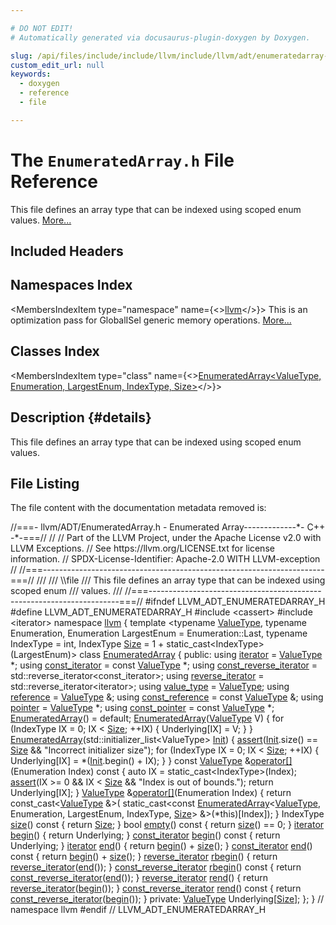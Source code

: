 ```yaml
---

# DO NOT EDIT!
# Automatically generated via docusaurus-plugin-doxygen by Doxygen.

slug: /api/files/include/include/llvm/include/llvm/adt/enumeratedarray-h
custom_edit_url: null
keywords:
  - doxygen
  - reference
  - file

---
```





# The `EnumeratedArray.h` File Reference

<DoxygenPage pluginConfig={pluginConfig}>

This file defines an array type that can be indexed using scoped enum values. <a href="#details">More...</a>

## Included Headers

<IncludesList>
<IncludesListItem
  filePath="cassert"
  permalink=""
  isLocal="false" />
<IncludesListItem
  filePath="iterator"
  permalink=""
  isLocal="false" />
</IncludesList>

## Namespaces Index

<MembersIndex>

<MembersIndexItem
  type="namespace"
  name={<><a href="/docs/api/namespaces/llvm">llvm</a></>}>
This is an optimization pass for GlobalISel generic memory operations. <a href="/docs/api/namespaces/llvm/#details">More...</a>
</MembersIndexItem>

</MembersIndex>

## Classes Index

<MembersIndex>

<MembersIndexItem
  type="class"
  name={<><a href="/docs/api/classes/llvm/enumeratedarray">EnumeratedArray&lt;ValueType, Enumeration, LargestEnum, IndexType, Size&gt;</a></>}>
</MembersIndexItem>

</MembersIndex>

## Description {#details}

This file defines an array type that can be indexed using scoped enum values.

## File Listing

The file content with the documentation metadata removed is:

<ProgramListing>

<Link id="l00001" /><CodeLine lineNumber="1"><Highlight kind="comment">//===- llvm/ADT/EnumeratedArray.h - Enumerated Array-------------&#42;- C++ -&#42;-===//</Highlight><Highlight kind="normal"></Highlight></CodeLine>
<Link id="l00002" /><CodeLine lineNumber="2"><Highlight kind="normal"></Highlight><Highlight kind="comment">//</Highlight><Highlight kind="normal"></Highlight></CodeLine>
<Link id="l00003" /><CodeLine lineNumber="3"><Highlight kind="normal"></Highlight><Highlight kind="comment">// Part of the LLVM Project, under the Apache License v2.0 with LLVM Exceptions.</Highlight><Highlight kind="normal"></Highlight></CodeLine>
<Link id="l00004" /><CodeLine lineNumber="4"><Highlight kind="normal"></Highlight><Highlight kind="comment">// See https://llvm.org/LICENSE.txt for license information.</Highlight><Highlight kind="normal"></Highlight></CodeLine>
<Link id="l00005" /><CodeLine lineNumber="5"><Highlight kind="normal"></Highlight><Highlight kind="comment">// SPDX-License-Identifier: Apache-2.0 WITH LLVM-exception</Highlight><Highlight kind="normal"></Highlight></CodeLine>
<Link id="l00006" /><CodeLine lineNumber="6"><Highlight kind="normal"></Highlight><Highlight kind="comment">//</Highlight><Highlight kind="normal"></Highlight></CodeLine>
<Link id="l00007" /><CodeLine lineNumber="7"><Highlight kind="normal"></Highlight><Highlight kind="comment">//===----------------------------------------------------------------------===//</Highlight><Highlight kind="comment"></Highlight></CodeLine>
<Link id="l00008" /><CodeLine lineNumber="8"><Highlight kind="comment">///</Highlight></CodeLine>
<Link id="l00009" /><CodeLine lineNumber="9"><Highlight kind="comment">/// \\file</Highlight></CodeLine>
<Link id="l00010" /><CodeLine lineNumber="10"><Highlight kind="comment">/// This file defines an array type that can be indexed using scoped enum</Highlight></CodeLine>
<Link id="l00011" /><CodeLine lineNumber="11"><Highlight kind="comment">/// values.</Highlight></CodeLine>
<Link id="l00012" /><CodeLine lineNumber="12"><Highlight kind="comment">///</Highlight><Highlight kind="normal"></Highlight></CodeLine>
<Link id="l00013" /><CodeLine lineNumber="13"><Highlight kind="normal"></Highlight><Highlight kind="comment">//===----------------------------------------------------------------------===//</Highlight><Highlight kind="normal"></Highlight></CodeLine>
<Link id="l00014" /><CodeLine lineNumber="14"><Highlight kind="normal"></Highlight></CodeLine>
<Link id="l00015" /><CodeLine lineNumber="15"><Highlight kind="normal"></Highlight><Highlight kind="preprocessor">#ifndef LLVM&#95;ADT&#95;ENUMERATEDARRAY&#95;H</Highlight><Highlight kind="normal"></Highlight></CodeLine>
<Link id="l00016" /><CodeLine lineNumber="16"><Highlight kind="normal"></Highlight><Highlight kind="preprocessor">#define LLVM&#95;ADT&#95;ENUMERATEDARRAY&#95;H</Highlight><Highlight kind="normal"></Highlight></CodeLine>
<Link id="l00017" /><CodeLine lineNumber="17"><Highlight kind="normal"></Highlight></CodeLine>
<Link id="l00018" /><CodeLine lineNumber="18"><Highlight kind="normal"></Highlight><Highlight kind="preprocessor">#include &lt;cassert&gt;</Highlight><Highlight kind="normal"></Highlight></CodeLine>
<Link id="l00019" /><CodeLine lineNumber="19"><Highlight kind="normal"></Highlight><Highlight kind="preprocessor">#include &lt;iterator&gt;</Highlight><Highlight kind="normal"></Highlight></CodeLine>
<Link id="l00020" /><CodeLine lineNumber="20"><Highlight kind="normal"></Highlight></CodeLine>
<Link id="l00021" /><CodeLine lineNumber="21"><Highlight kind="normal"></Highlight><Highlight kind="keyword">namespace </Highlight><Highlight kind="normal"><a href="/docs/api/namespaces/llvm">llvm</a> &#123;</Highlight></CodeLine>
<Link id="l00022" /><CodeLine lineNumber="22"><Highlight kind="normal"></Highlight></CodeLine>
<Link id="l00023" /><CodeLine lineNumber="23"><Highlight kind="normal"></Highlight><Highlight kind="keyword">template</Highlight><Highlight kind="normal"> &lt;</Highlight><Highlight kind="keyword">typename</Highlight><Highlight kind="normal"> <a href="/docs/api/namespaces/llvm/#ad18871060ac1b051c7322cc6ad71e11c">ValueType</a>, </Highlight><Highlight kind="keyword">typename</Highlight><Highlight kind="normal"> Enumeration,</Highlight></CodeLine>
<Link id="l00024" /><CodeLine lineNumber="24"><Highlight kind="normal">          Enumeration LargestEnum = Enumeration::Last, </Highlight><Highlight kind="keyword">typename</Highlight><Highlight kind="normal"> IndexType = int,</Highlight></CodeLine>
<Link id="l00025" /><CodeLine lineNumber="25"><Highlight kind="normal">          IndexType <a href="/docs/api/files/lib/lib/analysis/inlineorder-cpp/#a7ee6f0cb51c3b9056199e9a0001fe8c3a6f6cb72d544962fa333e2e34ce64f719">Size</a> = 1 + </Highlight><Highlight kind="keyword">static&#95;cast&lt;</Highlight><Highlight kind="normal">IndexType</Highlight><Highlight kind="keyword">&gt;</Highlight><Highlight kind="normal">(LargestEnum)&gt;</Highlight></CodeLine>
<Link id="l00026" /><CodeLine lineNumber="26" lineLink="/docs/api/classes/llvm/enumeratedarray"><Highlight kind="normal"></Highlight><Highlight kind="keyword">class</Highlight><Highlight kind="normal"> <a href="/docs/api/classes/llvm/enumeratedarray/#a5ba58a584cebcdb27daff1a1b6096782">EnumeratedArray</a> &#123;</Highlight></CodeLine>
<Link id="l00027" /><CodeLine lineNumber="27"><Highlight kind="normal"></Highlight><Highlight kind="keyword">public</Highlight><Highlight kind="normal">:</Highlight></CodeLine>
<Link id="l00028" /><CodeLine lineNumber="28" lineLink="/docs/api/classes/llvm/enumeratedarray/#a524e186b35322b64ebfc000f65db7137"><Highlight kind="normal">  </Highlight><Highlight kind="keyword">using </Highlight><Highlight kind="normal"><a href="/docs/api/classes/llvm/enumeratedarray/#a524e186b35322b64ebfc000f65db7137">iterator</a> = <a href="/docs/api/namespaces/llvm/#ad18871060ac1b051c7322cc6ad71e11c">ValueType</a> &#42;;</Highlight></CodeLine>
<Link id="l00029" /><CodeLine lineNumber="29" lineLink="/docs/api/classes/llvm/enumeratedarray/#ab9db34dd9301aa04235da357d5be204f"><Highlight kind="normal">  </Highlight><Highlight kind="keyword">using </Highlight><Highlight kind="normal"><a href="/docs/api/classes/llvm/enumeratedarray/#ab9db34dd9301aa04235da357d5be204f">const&#95;iterator</a> = </Highlight><Highlight kind="keyword">const</Highlight><Highlight kind="normal"> <a href="/docs/api/namespaces/llvm/#ad18871060ac1b051c7322cc6ad71e11c">ValueType</a> &#42;;</Highlight></CodeLine>
<Link id="l00030" /><CodeLine lineNumber="30"><Highlight kind="normal"></Highlight></CodeLine>
<Link id="l00031" /><CodeLine lineNumber="31" lineLink="/docs/api/classes/llvm/enumeratedarray/#ab0f4136bb93949402ef37d435e2fbded"><Highlight kind="normal">  </Highlight><Highlight kind="keyword">using </Highlight><Highlight kind="normal"><a href="/docs/api/classes/llvm/enumeratedarray/#ab0f4136bb93949402ef37d435e2fbded">const&#95;reverse&#95;iterator</a> = std::reverse&#95;iterator&lt;const&#95;iterator&gt;;</Highlight></CodeLine>
<Link id="l00032" /><CodeLine lineNumber="32" lineLink="/docs/api/classes/llvm/enumeratedarray/#a54261e1bbb3627adcace879c82a37b89"><Highlight kind="normal">  </Highlight><Highlight kind="keyword">using </Highlight><Highlight kind="normal"><a href="/docs/api/classes/llvm/enumeratedarray/#a54261e1bbb3627adcace879c82a37b89">reverse&#95;iterator</a> = std::reverse&#95;iterator&lt;iterator&gt;;</Highlight></CodeLine>
<Link id="l00033" /><CodeLine lineNumber="33"><Highlight kind="normal"></Highlight></CodeLine>
<Link id="l00034" /><CodeLine lineNumber="34" lineLink="/docs/api/classes/llvm/enumeratedarray/#a4886d837a0c939baff19de344744f14e"><Highlight kind="normal">  </Highlight><Highlight kind="keyword">using </Highlight><Highlight kind="normal"><a href="/docs/api/classes/llvm/enumeratedarray/#a4886d837a0c939baff19de344744f14e">value&#95;type</a> = <a href="/docs/api/namespaces/llvm/#ad18871060ac1b051c7322cc6ad71e11c">ValueType</a>;</Highlight></CodeLine>
<Link id="l00035" /><CodeLine lineNumber="35" lineLink="/docs/api/classes/llvm/enumeratedarray/#abef524c21519d985cfca14ce040a4caa"><Highlight kind="normal">  </Highlight><Highlight kind="keyword">using </Highlight><Highlight kind="normal"><a href="/docs/api/classes/llvm/enumeratedarray/#abef524c21519d985cfca14ce040a4caa">reference</a> = <a href="/docs/api/namespaces/llvm/#ad18871060ac1b051c7322cc6ad71e11c">ValueType</a> &amp;;</Highlight></CodeLine>
<Link id="l00036" /><CodeLine lineNumber="36" lineLink="/docs/api/classes/llvm/enumeratedarray/#a2edfa8346a1a74be284455b66e328069"><Highlight kind="normal">  </Highlight><Highlight kind="keyword">using </Highlight><Highlight kind="normal"><a href="/docs/api/classes/llvm/enumeratedarray/#a2edfa8346a1a74be284455b66e328069">const&#95;reference</a> = </Highlight><Highlight kind="keyword">const</Highlight><Highlight kind="normal"> <a href="/docs/api/namespaces/llvm/#ad18871060ac1b051c7322cc6ad71e11c">ValueType</a> &amp;;</Highlight></CodeLine>
<Link id="l00037" /><CodeLine lineNumber="37" lineLink="/docs/api/classes/llvm/enumeratedarray/#aaad4dc74d547f35d0611e5eacf4a4148"><Highlight kind="normal">  </Highlight><Highlight kind="keyword">using </Highlight><Highlight kind="normal"><a href="/docs/api/classes/llvm/enumeratedarray/#aaad4dc74d547f35d0611e5eacf4a4148">pointer</a> = <a href="/docs/api/namespaces/llvm/#ad18871060ac1b051c7322cc6ad71e11c">ValueType</a> &#42;;</Highlight></CodeLine>
<Link id="l00038" /><CodeLine lineNumber="38" lineLink="/docs/api/classes/llvm/enumeratedarray/#a219e4fb88976047a2ef73d2da50d9ed8"><Highlight kind="normal">  </Highlight><Highlight kind="keyword">using </Highlight><Highlight kind="normal"><a href="/docs/api/classes/llvm/enumeratedarray/#a219e4fb88976047a2ef73d2da50d9ed8">const&#95;pointer</a> = </Highlight><Highlight kind="keyword">const</Highlight><Highlight kind="normal"> <a href="/docs/api/namespaces/llvm/#ad18871060ac1b051c7322cc6ad71e11c">ValueType</a> &#42;;</Highlight></CodeLine>
<Link id="l00039" /><CodeLine lineNumber="39"><Highlight kind="normal"></Highlight></CodeLine>
<Link id="l00040" /><CodeLine lineNumber="40" lineLink="/docs/api/classes/llvm/enumeratedarray/#a5ba58a584cebcdb27daff1a1b6096782"><Highlight kind="normal">  <a href="/docs/api/classes/llvm/enumeratedarray/#a5ba58a584cebcdb27daff1a1b6096782">EnumeratedArray</a>() = </Highlight><Highlight kind="keywordflow">default</Highlight><Highlight kind="normal">;</Highlight></CodeLine>
<Link id="l00041" /><CodeLine lineNumber="41" lineLink="/docs/api/classes/llvm/enumeratedarray/#a663c2a0e3fbb34eabe288c2ad7be2879"><Highlight kind="normal">  <a href="/docs/api/classes/llvm/enumeratedarray/#a663c2a0e3fbb34eabe288c2ad7be2879">EnumeratedArray</a>(<a href="/docs/api/namespaces/llvm/#ad18871060ac1b051c7322cc6ad71e11c">ValueType</a> V) &#123;</Highlight></CodeLine>
<Link id="l00042" /><CodeLine lineNumber="42"><Highlight kind="normal">    </Highlight><Highlight kind="keywordflow">for</Highlight><Highlight kind="normal"> (IndexType IX = 0; IX &lt; <a href="/docs/api/files/lib/lib/analysis/inlineorder-cpp/#a7ee6f0cb51c3b9056199e9a0001fe8c3a6f6cb72d544962fa333e2e34ce64f719">Size</a>; ++IX) &#123;</Highlight></CodeLine>
<Link id="l00043" /><CodeLine lineNumber="43"><Highlight kind="normal">      Underlying&#91;IX&#93; = V;</Highlight></CodeLine>
<Link id="l00044" /><CodeLine lineNumber="44"><Highlight kind="normal">    &#125;</Highlight></CodeLine>
<Link id="l00045" /><CodeLine lineNumber="45"><Highlight kind="normal">  &#125;</Highlight></CodeLine>
<Link id="l00046" /><CodeLine lineNumber="46" lineLink="/docs/api/classes/llvm/enumeratedarray/#a03a7080895b4deff785d25b3fe98edb7"><Highlight kind="normal">  <a href="/docs/api/classes/llvm/enumeratedarray/#a03a7080895b4deff785d25b3fe98edb7">EnumeratedArray</a>(std::initializer&#95;list&lt;ValueType&gt; <a href="/docs/api/classes/llvm/init">Init</a>) &#123;</Highlight></CodeLine>
<Link id="l00047" /><CodeLine lineNumber="47"><Highlight kind="normal">    <a href="/docs/api/files/lib/lib/target/lib/target/amdgpu/silowercontrolflow-cpp/#a4868c5d81c5ccc98c47aeab6244346a0">assert</a>(<a href="/docs/api/classes/llvm/init">Init</a>.size() == <a href="/docs/api/files/lib/lib/analysis/inlineorder-cpp/#a7ee6f0cb51c3b9056199e9a0001fe8c3a6f6cb72d544962fa333e2e34ce64f719">Size</a> &amp;&amp; </Highlight><Highlight kind="stringliteral">&quot;Incorrect initializer size&quot;</Highlight><Highlight kind="normal">);</Highlight></CodeLine>
<Link id="l00048" /><CodeLine lineNumber="48"><Highlight kind="normal">    </Highlight><Highlight kind="keywordflow">for</Highlight><Highlight kind="normal"> (IndexType IX = 0; IX &lt; <a href="/docs/api/files/lib/lib/analysis/inlineorder-cpp/#a7ee6f0cb51c3b9056199e9a0001fe8c3a6f6cb72d544962fa333e2e34ce64f719">Size</a>; ++IX) &#123;</Highlight></CodeLine>
<Link id="l00049" /><CodeLine lineNumber="49"><Highlight kind="normal">      Underlying&#91;IX&#93; = &#42;(<a href="/docs/api/classes/llvm/init">Init</a>.begin() + IX);</Highlight></CodeLine>
<Link id="l00050" /><CodeLine lineNumber="50"><Highlight kind="normal">    &#125;</Highlight></CodeLine>
<Link id="l00051" /><CodeLine lineNumber="51"><Highlight kind="normal">  &#125;</Highlight></CodeLine>
<Link id="l00052" /><CodeLine lineNumber="52"><Highlight kind="normal"></Highlight></CodeLine>
<Link id="l00053" /><CodeLine lineNumber="53" lineLink="/docs/api/classes/llvm/enumeratedarray/#a6beadf942436101bc7f83903b16d6339"><Highlight kind="normal">  </Highlight><Highlight kind="keyword">const</Highlight><Highlight kind="normal"> <a href="/docs/api/namespaces/llvm/#ad18871060ac1b051c7322cc6ad71e11c">ValueType</a> &amp;<a href="/docs/api/classes/llvm/enumeratedarray/#a6beadf942436101bc7f83903b16d6339">operator&#91;&#93;</a>(Enumeration Index)</Highlight><Highlight kind="keyword"> const </Highlight><Highlight kind="normal">&#123;</Highlight></CodeLine>
<Link id="l00054" /><CodeLine lineNumber="54"><Highlight kind="normal">    </Highlight><Highlight kind="keyword">auto</Highlight><Highlight kind="normal"> IX = </Highlight><Highlight kind="keyword">static&#95;cast&lt;</Highlight><Highlight kind="normal">IndexType</Highlight><Highlight kind="keyword">&gt;</Highlight><Highlight kind="normal">(Index);</Highlight></CodeLine>
<Link id="l00055" /><CodeLine lineNumber="55"><Highlight kind="normal">    <a href="/docs/api/files/lib/lib/target/lib/target/amdgpu/silowercontrolflow-cpp/#a4868c5d81c5ccc98c47aeab6244346a0">assert</a>(IX &gt;= 0 &amp;&amp; IX &lt; <a href="/docs/api/files/lib/lib/analysis/inlineorder-cpp/#a7ee6f0cb51c3b9056199e9a0001fe8c3a6f6cb72d544962fa333e2e34ce64f719">Size</a> &amp;&amp; </Highlight><Highlight kind="stringliteral">&quot;Index is out of bounds.&quot;</Highlight><Highlight kind="normal">);</Highlight></CodeLine>
<Link id="l00056" /><CodeLine lineNumber="56"><Highlight kind="normal">    </Highlight><Highlight kind="keywordflow">return</Highlight><Highlight kind="normal"> Underlying&#91;IX&#93;;</Highlight></CodeLine>
<Link id="l00057" /><CodeLine lineNumber="57"><Highlight kind="normal">  &#125;</Highlight></CodeLine>
<Link id="l00058" /><CodeLine lineNumber="58" lineLink="/docs/api/classes/llvm/enumeratedarray/#a87929802608afef6d0060fdf7519f0d2"><Highlight kind="normal">  <a href="/docs/api/namespaces/llvm/#ad18871060ac1b051c7322cc6ad71e11c">ValueType</a> &amp;<a href="/docs/api/classes/llvm/enumeratedarray/#a87929802608afef6d0060fdf7519f0d2">operator&#91;&#93;</a>(Enumeration Index) &#123;</Highlight></CodeLine>
<Link id="l00059" /><CodeLine lineNumber="59"><Highlight kind="normal">    </Highlight><Highlight kind="keywordflow">return</Highlight><Highlight kind="normal"> </Highlight><Highlight kind="keyword">const&#95;cast&lt;</Highlight><Highlight kind="normal"><a href="/docs/api/namespaces/llvm/#ad18871060ac1b051c7322cc6ad71e11c">ValueType</a> &amp;</Highlight><Highlight kind="keyword">&gt;</Highlight><Highlight kind="normal">(</Highlight></CodeLine>
<Link id="l00060" /><CodeLine lineNumber="60"><Highlight kind="normal">        </Highlight><Highlight kind="keyword">static&#95;cast&lt;</Highlight><Highlight kind="keyword">const </Highlight><Highlight kind="normal"><a href="/docs/api/classes/llvm/enumeratedarray/#a5ba58a584cebcdb27daff1a1b6096782">EnumeratedArray</a>&lt;<a href="/docs/api/namespaces/llvm/#ad18871060ac1b051c7322cc6ad71e11c">ValueType</a>, Enumeration, LargestEnum,</Highlight></CodeLine>
<Link id="l00061" /><CodeLine lineNumber="61"><Highlight kind="normal">                                          IndexType, <a href="/docs/api/files/lib/lib/analysis/inlineorder-cpp/#a7ee6f0cb51c3b9056199e9a0001fe8c3a6f6cb72d544962fa333e2e34ce64f719">Size</a></Highlight><Highlight kind="keyword">&gt;</Highlight><Highlight kind="normal"> &amp;&gt;(&#42;this)&#91;Index&#93;);</Highlight></CodeLine>
<Link id="l00062" /><CodeLine lineNumber="62"><Highlight kind="normal">  &#125;</Highlight></CodeLine>
<Link id="l00063" /><CodeLine lineNumber="63" lineLink="/docs/api/classes/llvm/enumeratedarray/#ace843200fc883ce68b21ca2b04c87fea"><Highlight kind="normal">  IndexType <a href="/docs/api/classes/llvm/enumeratedarray/#ace843200fc883ce68b21ca2b04c87fea">size</a>()</Highlight><Highlight kind="keyword"> const </Highlight><Highlight kind="normal">&#123; </Highlight><Highlight kind="keywordflow">return</Highlight><Highlight kind="normal"> <a href="/docs/api/files/lib/lib/analysis/inlineorder-cpp/#a7ee6f0cb51c3b9056199e9a0001fe8c3a6f6cb72d544962fa333e2e34ce64f719">Size</a>; &#125;</Highlight></CodeLine>
<Link id="l00064" /><CodeLine lineNumber="64" lineLink="/docs/api/classes/llvm/enumeratedarray/#a02857734c7744f486e5abacc1c42c9af"><Highlight kind="normal">  </Highlight><Highlight kind="keywordtype">bool</Highlight><Highlight kind="normal"> <a href="/docs/api/classes/llvm/enumeratedarray/#a02857734c7744f486e5abacc1c42c9af">empty</a>()</Highlight><Highlight kind="keyword"> const </Highlight><Highlight kind="normal">&#123; </Highlight><Highlight kind="keywordflow">return</Highlight><Highlight kind="normal"> <a href="/docs/api/files/lib/lib/target/lib/target/nvptx/nvvmreflect-cpp/#ac934769d93af95250952646a3829df4c">size</a>() == 0; &#125;</Highlight></CodeLine>
<Link id="l00065" /><CodeLine lineNumber="65"><Highlight kind="normal"></Highlight></CodeLine>
<Link id="l00066" /><CodeLine lineNumber="66" lineLink="/docs/api/classes/llvm/enumeratedarray/#aa51ed432c68847084b159c1ba332b045"><Highlight kind="normal">  <a href="/docs/api/classes/llvm/enumeratedarray/#a524e186b35322b64ebfc000f65db7137">iterator</a> <a href="/docs/api/classes/llvm/enumeratedarray/#aa51ed432c68847084b159c1ba332b045">begin</a>() &#123; </Highlight><Highlight kind="keywordflow">return</Highlight><Highlight kind="normal"> Underlying; &#125;</Highlight></CodeLine>
<Link id="l00067" /><CodeLine lineNumber="67" lineLink="/docs/api/classes/llvm/enumeratedarray/#a106c78e4bfa5ad63675d9d970b86cefa"><Highlight kind="normal">  <a href="/docs/api/classes/llvm/enumeratedarray/#ab9db34dd9301aa04235da357d5be204f">const&#95;iterator</a> <a href="/docs/api/classes/llvm/enumeratedarray/#a106c78e4bfa5ad63675d9d970b86cefa">begin</a>()</Highlight><Highlight kind="keyword"> const </Highlight><Highlight kind="normal">&#123; </Highlight><Highlight kind="keywordflow">return</Highlight><Highlight kind="normal"> Underlying; &#125;</Highlight></CodeLine>
<Link id="l00068" /><CodeLine lineNumber="68"><Highlight kind="normal"></Highlight></CodeLine>
<Link id="l00069" /><CodeLine lineNumber="69" lineLink="/docs/api/classes/llvm/enumeratedarray/#ad66b8012f0670c77b38b883a8d84a6b3"><Highlight kind="normal">  <a href="/docs/api/classes/llvm/enumeratedarray/#a524e186b35322b64ebfc000f65db7137">iterator</a> <a href="/docs/api/classes/llvm/enumeratedarray/#ad66b8012f0670c77b38b883a8d84a6b3">end</a>() &#123; </Highlight><Highlight kind="keywordflow">return</Highlight><Highlight kind="normal"> <a href="/docs/api/classes/llvm/enumeratedarray/#aa51ed432c68847084b159c1ba332b045">begin</a>() + <a href="/docs/api/files/lib/lib/target/lib/target/nvptx/nvvmreflect-cpp/#ac934769d93af95250952646a3829df4c">size</a>(); &#125;</Highlight></CodeLine>
<Link id="l00070" /><CodeLine lineNumber="70" lineLink="/docs/api/classes/llvm/enumeratedarray/#a704be463fa5f355a6c70f65c3d8b21d6"><Highlight kind="normal">  <a href="/docs/api/classes/llvm/enumeratedarray/#ab9db34dd9301aa04235da357d5be204f">const&#95;iterator</a> <a href="/docs/api/classes/llvm/enumeratedarray/#a704be463fa5f355a6c70f65c3d8b21d6">end</a>()</Highlight><Highlight kind="keyword"> const </Highlight><Highlight kind="normal">&#123; </Highlight><Highlight kind="keywordflow">return</Highlight><Highlight kind="normal"> <a href="/docs/api/classes/llvm/enumeratedarray/#aa51ed432c68847084b159c1ba332b045">begin</a>() + <a href="/docs/api/files/lib/lib/target/lib/target/nvptx/nvvmreflect-cpp/#ac934769d93af95250952646a3829df4c">size</a>(); &#125;</Highlight></CodeLine>
<Link id="l00071" /><CodeLine lineNumber="71"><Highlight kind="normal"></Highlight></CodeLine>
<Link id="l00072" /><CodeLine lineNumber="72" lineLink="/docs/api/classes/llvm/enumeratedarray/#afa2c973b4883eb5b2fea3d35cc59e66f"><Highlight kind="normal">  <a href="/docs/api/classes/llvm/enumeratedarray/#a54261e1bbb3627adcace879c82a37b89">reverse&#95;iterator</a> <a href="/docs/api/classes/llvm/enumeratedarray/#afa2c973b4883eb5b2fea3d35cc59e66f">rbegin</a>() &#123; </Highlight><Highlight kind="keywordflow">return</Highlight><Highlight kind="normal"> <a href="/docs/api/classes/llvm/enumeratedarray/#a54261e1bbb3627adcace879c82a37b89">reverse&#95;iterator</a>(<a href="/docs/api/classes/llvm/enumeratedarray/#ad66b8012f0670c77b38b883a8d84a6b3">end</a>()); &#125;</Highlight></CodeLine>
<Link id="l00073" /><CodeLine lineNumber="73" lineLink="/docs/api/classes/llvm/enumeratedarray/#a2e28dd1639e995b2c43203662cf92a41"><Highlight kind="normal">  <a href="/docs/api/classes/llvm/enumeratedarray/#ab0f4136bb93949402ef37d435e2fbded">const&#95;reverse&#95;iterator</a> <a href="/docs/api/classes/llvm/enumeratedarray/#a2e28dd1639e995b2c43203662cf92a41">rbegin</a>()</Highlight><Highlight kind="keyword"> const </Highlight><Highlight kind="normal">&#123;</Highlight></CodeLine>
<Link id="l00074" /><CodeLine lineNumber="74"><Highlight kind="normal">    </Highlight><Highlight kind="keywordflow">return</Highlight><Highlight kind="normal"> <a href="/docs/api/classes/llvm/enumeratedarray/#ab0f4136bb93949402ef37d435e2fbded">const&#95;reverse&#95;iterator</a>(<a href="/docs/api/classes/llvm/enumeratedarray/#ad66b8012f0670c77b38b883a8d84a6b3">end</a>());</Highlight></CodeLine>
<Link id="l00075" /><CodeLine lineNumber="75"><Highlight kind="normal">  &#125;</Highlight></CodeLine>
<Link id="l00076" /><CodeLine lineNumber="76" lineLink="/docs/api/classes/llvm/enumeratedarray/#a8ad71d06e2570c4993b21ac2b0885ced"><Highlight kind="normal">  <a href="/docs/api/classes/llvm/enumeratedarray/#a54261e1bbb3627adcace879c82a37b89">reverse&#95;iterator</a> <a href="/docs/api/classes/llvm/enumeratedarray/#a8ad71d06e2570c4993b21ac2b0885ced">rend</a>() &#123; </Highlight><Highlight kind="keywordflow">return</Highlight><Highlight kind="normal"> <a href="/docs/api/classes/llvm/enumeratedarray/#a54261e1bbb3627adcace879c82a37b89">reverse&#95;iterator</a>(<a href="/docs/api/classes/llvm/enumeratedarray/#aa51ed432c68847084b159c1ba332b045">begin</a>()); &#125;</Highlight></CodeLine>
<Link id="l00077" /><CodeLine lineNumber="77" lineLink="/docs/api/classes/llvm/enumeratedarray/#ab48f0410e18208e12d89fe8883244776"><Highlight kind="normal">  <a href="/docs/api/classes/llvm/enumeratedarray/#ab0f4136bb93949402ef37d435e2fbded">const&#95;reverse&#95;iterator</a> <a href="/docs/api/classes/llvm/enumeratedarray/#ab48f0410e18208e12d89fe8883244776">rend</a>()</Highlight><Highlight kind="keyword"> const </Highlight><Highlight kind="normal">&#123;</Highlight></CodeLine>
<Link id="l00078" /><CodeLine lineNumber="78"><Highlight kind="normal">    </Highlight><Highlight kind="keywordflow">return</Highlight><Highlight kind="normal"> <a href="/docs/api/classes/llvm/enumeratedarray/#ab0f4136bb93949402ef37d435e2fbded">const&#95;reverse&#95;iterator</a>(<a href="/docs/api/classes/llvm/enumeratedarray/#aa51ed432c68847084b159c1ba332b045">begin</a>());</Highlight></CodeLine>
<Link id="l00079" /><CodeLine lineNumber="79"><Highlight kind="normal">  &#125;</Highlight></CodeLine>
<Link id="l00080" /><CodeLine lineNumber="80"><Highlight kind="normal"></Highlight></CodeLine>
<Link id="l00081" /><CodeLine lineNumber="81"><Highlight kind="normal"></Highlight><Highlight kind="keyword">private</Highlight><Highlight kind="normal">:</Highlight></CodeLine>
<Link id="l00082" /><CodeLine lineNumber="82"><Highlight kind="normal">  <a href="/docs/api/namespaces/llvm/#ad18871060ac1b051c7322cc6ad71e11c">ValueType</a> Underlying&#91;<a href="/docs/api/files/lib/lib/analysis/inlineorder-cpp/#a7ee6f0cb51c3b9056199e9a0001fe8c3a6f6cb72d544962fa333e2e34ce64f719">Size</a>&#93;;</Highlight></CodeLine>
<Link id="l00083" /><CodeLine lineNumber="83"><Highlight kind="normal">&#125;;</Highlight></CodeLine>
<Link id="l00084" /><CodeLine lineNumber="84"><Highlight kind="normal"></Highlight></CodeLine>
<Link id="l00085" /><CodeLine lineNumber="85"><Highlight kind="normal">&#125; </Highlight><Highlight kind="comment">// namespace llvm</Highlight><Highlight kind="normal"></Highlight></CodeLine>
<Link id="l00086" /><CodeLine lineNumber="86"><Highlight kind="normal"></Highlight></CodeLine>
<Link id="l00087" /><CodeLine lineNumber="87"><Highlight kind="normal"></Highlight><Highlight kind="preprocessor">#endif </Highlight><Highlight kind="comment">// LLVM&#95;ADT&#95;ENUMERATEDARRAY&#95;H</Highlight><Highlight kind="normal"></Highlight></CodeLine>

</ProgramListing>

</DoxygenPage>
